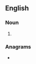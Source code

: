 ==English==

===Noun===
{{head|en|noun plural form}}

# {{plural of|tweeter|lang=en}}

===Anagrams===
* {{anagrams|en|retweets}}